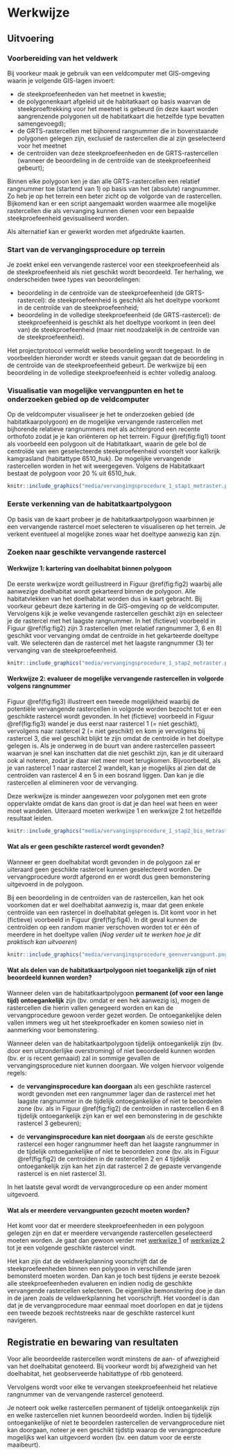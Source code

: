 # Werkwijze

## Uitvoering

```{=html}
<!-- 
Gedetailleerde omschrijving van alle stappen die doorlopen moeten worden om het veldprotocol uit te voeren. Subtitels gebruiken om elke stap te omschrijven. 
-->
```
### Voorbereiding van het veldwerk

Bij voorkeur maak je gebruik van een veldcomputer met GIS-omgeving waarin je volgende GIS-lagen invoert:

-   de steekproefeenheden van het meetnet in kwestie;
-   de polygonenkaart afgeleid uit de habitatkaart op basis waarvan de steekproeftrekking voor het meetnet is gebeurd (in deze kaart worden aangrenzende polygonen uit de habitatkaart die hetzelfde type bevatten samengevoegd);
-   de GRTS-rastercellen met bijhorend rangnummer die in bovenstaande polygonen gelegen zijn, exclusief de rastercellen die al zijn geselecteerd voor het meetnet
-   de centroïden van deze steekproefeenheden en de GRTS-rastercellen (wanneer de beoordeling in de centroïde van de steekproefeenheid gebeurt);

Binnen elke polygoon ken je dan alle GRTS-rastercellen een relatief rangnummer toe (startend van 1) op basis van het (absolute) rangnummer.
Zo heb je op het terrein een beter zicht op de volgorde van de rastercellen.
Bijkomend kan er een script aangemaakt worden waarmee alle mogelijke rastercellen die als vervanging kunnen dienen voor een bepaalde steekproefeenheid gevisualiseerd worden.

Als alternatief kan er gewerkt worden met afgedrukte kaarten.

### Start van de vervangingsprocedure op terrein

Je zoekt enkel een vervangende rastercel voor een steekproefeenheid als de steekproefeenheid als niet geschikt wordt beoordeeld.
Ter herhaling, we onderscheiden twee types van beoordelingen:

-   beoordeling in de centroïde van de steekproefeenheid (de GRTS-rastercel): de steekproefeenheid is geschikt als het doeltype voorkomt in de centroïde van de steekproefeenheid;
-   beoordeling in de volledige steekproefeenheid (de GRTS-rastercel): de steekproefeenheid is geschikt als het doeltype voorkomt in (een deel van) de steekproefeenheid (maar niet noodzakelijk in de centroïde van de steekproefeenheid).

Het projectprotocol vermeldt welke beoordeling wordt toegepast.
In de voorbeelden hieronder wordt er steeds vanuit gegaan dat de beoordeling in de centroïde van de steekproefeenheid gebeurt.
De werkwijze bij een beoordeling in de volledige steekproefeenheid is echter volledig analoog.

### Visualisatie van mogelijke vervangpunten en het te onderzoeken gebied op de veldcomputer

Op de veldcomputer visualiseer je het te onderzoeken gebied (de habitatkaarpolygoon) en de mogelijke vervangende rastercellen met bijhorende relatieve rangnummers met als achtergrond een recente orthofoto zodat je je kan oriënteren op het terrein.
Figuur \@ref(fig:fig1) toont als voorbeeld een polygoon uit de Habitatkaart, waarin de gele bol de centroïde van een geselecteerde steekproefeenheid voorstelt voor kalkrijk kamgrasland (habitattype 6510_huk).
De mogelijke vervangende rastercellen worden in het wit weergegeven.
Volgens de Habitatkaart bestaat de polygoon voor 20 % uit 6510_huk.

```r

knitr::include_graphics("media/vervangingsprocedure_1_stap1_metraster.png")

```

### Eerste verkenning van de habitatkaartpolygoon

Op basis van de kaart probeer je de habitatkaartpolygoon waarbinnen je een vervangende rastercel moet selecteren te visualiseren op het terrein.
Je verkent eventueel al mogelijke zones waar het doeltype aanwezig kan zijn.

### Zoeken naar geschikte vervangende rastercel

#### Werkwijze 1: kartering van doelhabitat binnen polygoon {#werkwijze1}

De eerste werkwijze wordt geïllustreerd in Figuur \@ref(fig:fig2) waarbij alle aanwezige doelhabitat wordt gekarteerd binnen de polygoon.
Alle habitatvlekken van het doelhabitat worden dus in kaart gebracht.
Bij voorkeur gebeurt deze kartering in de GIS-omgeving op de veldcomputer.
Vervolgens kijk je welke vevangende rastercellen geschikt zijn en selecteer je de rastercel met het laagste rangnummer.
In het (fictieve) voorbeeld in Figuur \@ref(fig:fig2) zijn 3 rastercellen (met relatief rangnummer 3, 6 en 8) geschikt voor vervanging omdat de centroïde in het gekarteerde doeltype valt.
We selecteren dan de rastercel met het laagste rangnummer (3) ter vervanging van de steekproefeenheid.

```r

knitr::include_graphics("media/vervangingsprocedure_1_stap2_metraster.png")

```

#### Werkwijze 2: evalueer de mogelijke vervangende rastercellen in volgorde volgens rangnummer {#werkwijze2}

Figuur \@ref(fig:fig3) illustreert een tweede mogelijkheid waarbij de potentiële vervangende rastercellen in volgorde worden bezocht tot er een geschikte rastercel wordt gevonden.
In het (fictieve) voorbeeld in Figuur \@ref(fig:fig3) wandel je dus eerst naar rastercel 1 (= niet geschikt), vervolgens naar rastercel 2 (= niet geschikt) en kom je vervolgens bij rastercel 3, die wel geschikt blijkt te zijn omdat de centroïde in het doeltype gelegen is.
Als je onderweg in de buurt van andere rastercellen passeert waarvan je snel kan inschatten dat die niet geschikt zijn, kan je dit uiteraard ook al noteren, zodat je daar niet meer moet terugkomen.
Bijvoorbeeld, als je van rastercel 1 naar rastercel 2 wandelt, kan je mogelijks al zien dat de centroïden van rastercel 4 en 5 in een bosrand liggen.
Dan kan je die rastercellen al elimineren voor de vervanging.

Deze werkwijze is minder aangewezen voor polygonen met een grote oppervlakte omdat de kans dan groot is dat je dan heel wat heen en weer moet wandelen.
Uiteraard moeten werkwijze 1 en werkwijze 2 tot hetzelfde resultaat leiden.

```r

knitr::include_graphics("media/vervangingsprocedure_1_stap2_bis_metraster.png")

```

#### Wat als er geen geschikte rastercel wordt gevonden?

Wanneer er geen doelhabitat wordt gevonden in de polygoon zal er uiteraard geen geschikte rastercel kunnen geselecteerd worden.
De vervangprocedure wordt afgerond en er wordt dus geen bemonstering uitgevoerd in de polygoon.

Bij een beoordeling in de centroïden van de rastercellen, kan het ook voorkomen dat er wel doelhabitat aanwezig is, maar dat geen enkele centroïde van een rastercel in doelhabitat gelegen is.
Dit komt voor in het (fictieve) voorbeeld in Figuur \@ref(fig:fig4).
In dit geval kunnen de centroïden op een random manier verschoven worden tot er één of meerdere in het doeltype vallen (*Nog verder uit te werken hoe je dit praktisch kan uitvoeren*)

```r

knitr::include_graphics("media/vervangingsprocedure_geenvervangpunt.png")

```

#### Wat als delen van de habitatkaartpolygoon niet toegankelijk zijn of niet beoordeeld kunnen worden?

Wanneer delen van de habitatkaartpolygoon **permanent (of voor een lange tijd) ontoegankelijk** zijn (bv. omdat er een hek aanwezig is), mogen de rastercellen die hierin vallen genegeerd worden en kan de vervangprocedure gewoon verder gezet worden.
De ontoegankelijke delen vallen immers weg uit het steekproefkader en komen sowieso niet in aanmerking voor bemonstering.

Wanneer delen van de habitatkaartpolygoon tijdelijk ontoegankelijk zijn (bv. door een uitzonderlijke overstroming) of niet beoordeeld kunnen worden (bv. er is recent gemaaid) zal in sommige gevallen de vervangingsprocedure niet kunnen doorgaan.
We volgen hiervoor volgende regels:

-   de **vervanginsprocedure kan doorgaan** als een geschikte rastercel wordt gevonden met een rangnummer lager dan de rastercel met het laagste rangnummer in de tijdelijk ontoegankelijke of niet te beoordelen zone (bv. als in Figuur \@ref(fig:fig2) de centroïden in rastercellen 6 en 8 tijdelijk ontoegankelijk zijn kan er wel een bemonstering in de geschikte rastercel 3 gebeuren);

-   de **vervanginsprocedure kan niet doorgaan** als de eerste geschikte rastercel een hoger rangnummer heeft dan het laagste rangnummer in de tijdelijk ontoegankelijke of niet te beoordelen zone (bv. als in Figuur \@ref(fig:fig2) de centroïden in de rastercellen 2 en 4 tijdelijk ontoegankelijk zijn kan het zijn dat rastercel 2 de gepaste vervangende rastercel is en niet rastercel 3).

In het laatste geval wordt de vervangprocedure op een ander moment uitgevoerd.

#### Wat als er meerdere vervangpunten gezocht moeten worden?

Het komt voor dat er meerdere steekproefeenheden in een polygoon gelegen zijn en dat er meerdere vervangende rastercellen geselecteerd moeten worden.
Je gaat dan gewoon verder met [werkwijze 1](#werkwijze1) of [werkwijze 2](#werkwijze2) tot je een volgende geschikte rastercel vindt.

Het kan zijn dat de veldwerkplanning voorschrijft dat de steekproefeenheden binnen een polygoon in verschillende jaren bemonsterd moeten worden.
Dan kan je toch best tijdens je eerste bezoek alle steekproefeenheden evalueren en indien nodig de geschikte vervangende rastercellen selecteren.
De eigenlijke bemonstering doe je dan in de jaren zoals de veldwerkplanning het voorschrijft.
Het voordeel is dan dat je de vervangprocedure maar eenmaal moet doorlopen en dat je tijdens een tweede bezoek rechtstreeks naar de geschikte rastercel kunt navigeren.

## Registratie en bewaring van resultaten

```{=html}
<!--
Opsomming van alle resultaten die bekomen worden na de uitvoering van het protocol en hoe die resultaten geregistreerd, bewaard of opgeslagen moeten worden.
Voor metingen of observaties: verwijs naar invulformulier (met versienummer; invulformulier toevoegen in bijlage; eventueel bepaalde zaken van invulformulier verduidelijken) en/of naar apparatuur en/of softwareprogramma indien gegevens digitaal worden ingevoerd (verwijs naar SIP indien beschikbaar; indien geen SIP beschikbaar, geef de nodige instructies om gegevens op gepaste wijzen in te kunnen geven).
Voor staalnames: geef aan hoe de stalen bewaard, gelabeld en vervoerd moeten worden. Geef aan of de stalen voorbehandeld moeten worden. 
Voor digitale foto’s en/of andere digitale bestanden: geef aan hoe en waar deze bestanden moeten worden opgeslagen. Geef eventueel aan welke bestandnamen aan de bestanden moeten gegeven worden.
-->
```
Voor alle beoordeelde rastercellen wordt minstens de aan- of afwezigheid van het doelhabitat genoteerd.
Bij voorkeur wordt bij afwezigheid van het doelhabitat, het geobserveerde habitattype of rbb genoteerd.

Vervolgens wordt voor elke te vervangen steekproefeenheid het relatieve rangnummer van de vervangende rastercel genoteerd.

Je noteert ook welke rastercellen permanent of tijdelijk ontoegankelijk zijn en welke rastercellen niet kunnen beoordeeld worden.
Indien bij tijdelijk ontoegankelijke of niet te beoordelen rastercellen de vervangprocedure niet kan doorgaan, noteer je een geschikt tijdstip waarop de vervangprocedure mogelijks wel kan uitgevoerd worden (bv. een datum voor de eerste maaibeurt).
